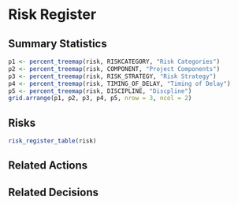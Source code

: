 # Risk Register

## Summary Statistics
```r
p1 <- percent_treemap(risk, RISKCATEGORY, "Risk Categories")
p2 <- percent_treemap(risk, COMPONENT, "Project Components")
p3 <- percent_treemap(risk, RISK_STRATEGY, "Risk Strategy")
p4 <- percent_treemap(risk, TIMING_OF_DELAY, "Timing of Delay")
p5 <- percent_treemap(risk, DISCIPLINE, "Discpline")
grid.arrange(p1, p2, p3, p4, p5, nrow = 3, ncol = 2)
```

## Risks
```r
risk_register_table(risk)
```

## Related Actions

## Related Decisions

